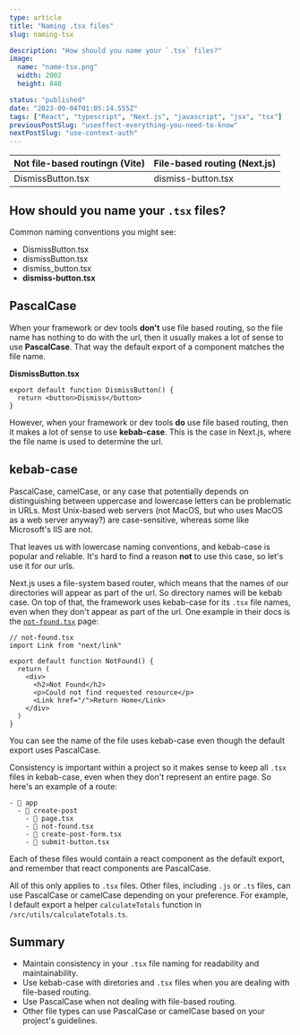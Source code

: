 ```yaml
---
type: article
title: "Naming .tsx files"
slug: naming-tsx

description: "How should you name your `.tsx` files?"
image:
  name: "name-tsx.png"
  width: 2002
  height: 840

status: "published"
date: "2023-09-04T01:05:14.555Z"
tags: ["React", "typescript", "Next.js", "javascript", "jsx", "tsx"]
previousPostSlug: "useeffect-everything-you-need-to-know"
nextPostSlug: "use-context-auth"
---
```



| Not file-based routingn (**Vite**) | File-based routing (**Next.js**) |
| ---------------------------------- | -------------------------------- |
| DismissButton.tsx                  | dismiss-button.tsx               |

## How should you name your `.tsx` files?

Common naming conventions you might see:

- DismissButton.tsx
- dismissButton.tsx
- dismiss_button.tsx
- **dismiss-button.tsx**

## PascalCase

When your framework or dev tools **don't** use file based routing, so the file name has nothing to do with the url, then it usually makes a lot of sense to use **PascalCase**. That way the default export of a component matches the file name.

**DismissButton.tsx**

```tsx
export default function DismissButton() {
  return <button>Dismiss</button>
}
```

However, when your framework or dev tools **do** use file based routing, then it makes a lot of sense to use **kebab-case**. This is the case in Next.js, where the file name is used to determine the url.

## kebab-case

PascalCase, camelCase, or any case that potentially depends on distinguishing between uppercase and lowercase letters can be problematic in URLs. Most Unix-based web servers (not MacOS, but who uses MacOS as a web server anyway?) are case-sensitive, whereas some like Microsoft's IIS are not.

That leaves us with lowercase naming conventions, and kebab-case is popular and reliable. It's hard to find a reason **not** to use this case, so let's use it for our urls.

Next.js uses a file-system based router, which means that the names of our directories will appear as part of the url. So directory names will be kebab case. On top of that, the framework uses kebab-case for its `.tsx` file names, even when they don't appear as part of the url. One example in their docs is the [`not-found.tsx`](https://nextjs.org/docs/app/api-reference/file-conventions/not-found) page:

```tsx
// not-found.tsx
import Link from "next/link"

export default function NotFound() {
  return (
    <div>
      <h2>Not Found</h2>
      <p>Could not find requested resource</p>
      <Link href="/">Return Home</Link>
    </div>
  )
}
```

You can see the name of the file uses kebab-case even though the default export uses PascalCase.

Consistency is important within a project so it makes sense to keep all `.tsx` files in kebab-case, even when they don't represent an entire page. So here's an example of a route:

```
- 📁 app
  - 📁 create-post
    - 📄 page.tsx
    - 📄 not-found.tsx
    - 📄 create-post-form.tsx
    - 📄 submit-button.tsx
```

Each of these files would contain a react component as the default export, and remember that react components are PascalCase.

All of this only applies to `.tsx` files. Other files, including `.js` or `.ts` files, can use PascalCase or camelCase depending on your preference. For example, I default export a helper `calculateTotals` function in `/src/utils/calculateTotals.ts`.

## Summary

- Maintain consistency in your `.tsx` file naming for readability and maintainability.
- Use kebab-case with diretories and `.tsx` files when you are dealing with file-based routing.
- Use PascalCase when not dealing with file-based routing.
- Other file types can use PascalCase or camelCase based on your project's guidelines.
